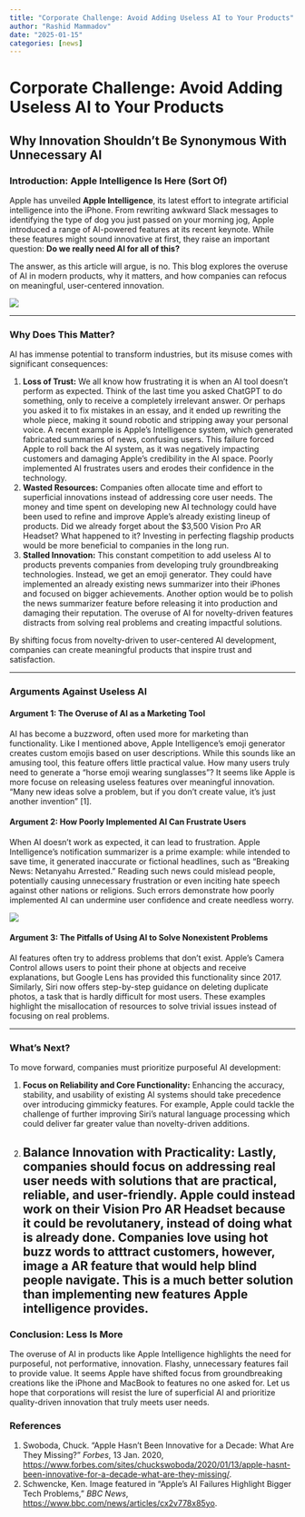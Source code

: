 ```yaml
---
title: "Corporate Challenge: Avoid Adding Useless AI to Your Products"
author: "Rashid Mammadov"
date: "2025-01-15"
categories: [news]
---
```


# Corporate Challenge: Avoid Adding Useless AI to Your Products

## Why Innovation Shouldn’t Be Synonymous With Unnecessary AI

### Introduction: Apple Intelligence Is Here (Sort Of)

Apple has unveiled **Apple Intelligence**, its latest effort to integrate artificial intelligence into the iPhone. From rewriting awkward Slack messages to identifying the type of dog you just passed on your morning jog, Apple introduced a range of AI-powered features at its recent keynote. While these features might sound innovative at first, they raise an important question: **Do we really need AI for all of this?**  

The answer, as this article will argue, is no. This blog explores the overuse of AI in modern products, why it matters, and how companies can refocus on meaningful, user-centered innovation.

![](apple.png)

---

### Why Does This Matter?

AI has immense potential to transform industries, but its misuse comes with significant consequences:

1. **Loss of Trust:** We all know how frustrating it is when an AI tool doesn’t perform as expected. Think of the last time you asked ChatGPT to do something, only to receive a completely irrelevant answer. Or perhaps you asked it to fix mistakes in an essay, and it ended up rewriting the whole piece, making it sound robotic and stripping away your personal voice. A recent example is Apple’s Intelligence system, which generated fabricated summaries of news, confusing users. This failure forced Apple to roll back the AI system, as it was negatively impacting customers and damaging Apple’s credibility in the AI space. Poorly implemented AI frustrates users and erodes their confidence in the technology. 
2. **Wasted Resources:** Companies often allocate time and effort to superficial innovations instead of addressing core user needs. The money and time spent on developing new AI technology could have been used to refine and improve Apple’s already existing lineup of products. Did we already forget about the $3,500 Vision Pro AR Headset? What happened to it? Investing in perfecting flagship products would be more beneficial to companies in the long run.  
3. **Stalled Innovation:** This constant competition to add useless AI to products prevents companies from developing truly groundbreaking technologies. Instead, we get an emoji generator. They could have implemented an already existing news summarizer into their iPhones and focused on bigger achievements. Another option would be to polish the news summarizer feature before releasing it into production and damaging their reputation. The overuse of AI for novelty-driven features distracts from solving real problems and creating impactful solutions.

By shifting focus from novelty-driven to user-centered AI development, companies can create meaningful products that inspire trust and satisfaction.

---

### Arguments Against Useless AI

#### **Argument 1: The Overuse of AI as a Marketing Tool**

AI has become a buzzword, often used more for marketing than functionality. Like I mentioned above, Apple Intelligence’s emoji generator creates custom emojis based on user descriptions. While this sounds like an amusing tool, this feature offers little practical value. How many users truly need to generate a “horse emoji wearing sunglasses”? It seems like Apple is more focuse on releasing useless features over meaningful innovation. "Many new ideas solve a problem, but if you don't create value, it's just another invention" [1].

#### **Argument 2: How Poorly Implemented AI Can Frustrate Users**

When AI doesn’t work as expected, it can lead to frustration. Apple Intelligence’s notification summarizer is a prime example: while intended to save time, it generated inaccurate or fictional headlines, such as “Breaking News: Netanyahu Arrested.” Reading such news could mislead people, potentially causing unnecessary frustration or even inciting hate speech against other nations or religions. Such errors demonstrate how poorly implemented AI can undermine user confidence and create needless worry.

![](fake_news.png)

#### **Argument 3: The Pitfalls of Using AI to Solve Nonexistent Problems**

AI features often try to address problems that don’t exist. Apple’s Camera Control allows users to point their phone at objects and receive explanations, but Google Lens has provided this functionality since 2017. Similarly, Siri now offers step-by-step guidance on deleting duplicate photos, a task that is hardly difficult for most users. These examples highlight the misallocation of resources to solve trivial issues instead of focusing on real problems.

---

### What’s Next?

To move forward, companies must prioritize purposeful AI development:

1. **Focus on Reliability and Core Functionality:** Enhancing the accuracy, stability, and usability of existing AI systems should take precedence over introducing gimmicky features. For example, Apple could tackle the challenge of further improving Siri’s natural language processing which could deliver far greater value than novelty-driven additions. 
2. **Balance Innovation with Practicality:** Lastly, companies should focus on addressing real user needs with solutions that are practical, reliable, and user-friendly. Apple could instead work on their Vision Pro AR Headset because it could be revolutanery, instead of doing what is already done. Companies love using hot buzz words to atttract customers, however, image a AR feature that would help blind people navigate. This is a much better solution than implementing new features Apple intelligence provides.
---

### Conclusion: Less Is More

The overuse of AI in products like Apple Intelligence highlights the need for purposeful, not performative, innovation. Flashy, unnecessary features fail to provide value. It seems Apple have shifted focus from groundbreaking creations like the iPhone and MacBook to features no one asked for. Let us hope that corporations will resist the lure of superficial AI and prioritize quality-driven innovation that truly meets user needs.



### References

1. Swoboda, Chuck. "Apple Hasn't Been Innovative for a Decade: What Are They Missing?" *Forbes*, 13 Jan. 2020, [https://www.forbes.com/sites/chuckswoboda/2020/01/13/apple-hasnt-been-innovative-for-a-decade-what-are-they-missing/](https://www.forbes.com/sites/chuckswoboda/2020/01/13/apple-hasnt-been-innovative-for-a-decade-what-are-they-missing/).
2. Schwencke, Ken. Image featured in "Apple's AI Failures Highlight Bigger Tech Problems," *BBC News*, [https://www.bbc.com/news/articles/cx2v778x85yo](https://www.bbc.com/news/articles/cx2v778x85yo).
